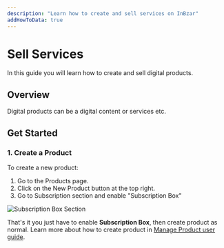 ```yaml
---
description: "Learn how to create and sell services on InBzar"
addHowToData: true
---
```


# Sell Services

In this guide you will learn how to create and sell digital products.

## Overview

Digital products can be a digital content or services etc.

## Get Started

### 1. Create a Product

To create a new product:

1. Go to the Products page.
2. Click on the New Product button at the top right.
3. Go to Subscription section and enable "Subscription Box"

![Subscription Box Section](/img/subscription-section.png)

That's it you just have to enable **Subscription Box**, then create product as normal. Learn more about how to create product in [Manage Product user guide](/user-guide/products/manage).